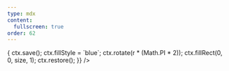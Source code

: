 ```yaml
---
type: mdx
content:
  fullscreen: true
order: 62
---
```



<CentreCols>
  <RandomGrid
    rows={200}
    cols={200}
    perlin
    perlinFactor={10}
    renderCell={(ctx, size, r) => {
      ctx.save();
      ctx.fillStyle = `blue`;
      ctx.rotate(r * (Math.PI * 2));
      ctx.fillRect(0, 0, size, 1);
      ctx.restore();
    }}
  />
</CentreCols>

